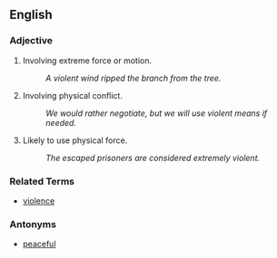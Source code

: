 ==English==

===Adjective===
# Involving extreme force or motion.
#: ''A violent wind ripped the branch from the tree.''
# Involving physical conflict.
#: ''We would rather negotiate, but we will use violent means if needed.''
# Likely to use physical force.
#: ''The escaped prisoners are considered extremely violent.''

===Related Terms===
* [[violence]]

===Antonyms===
* [[peaceful]]